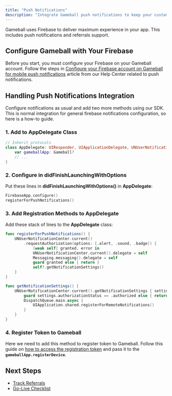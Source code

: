 ```yaml
---
title: "Push Notifications"
description: "Integrate Gameball push notifications to keep your customers informed about updates and rewards"
---
```


Gameball uses Firebase to deliver maximum experience in your app. This includes push notifications and referrals support.

## Configure Gameball with Your Firebase

Before you start, you must configure your Firebase on your Gameball account. Follow the steps in [Configure your Firebase account on Gameball for mobile push notifications](https://help.gameball.co/en/articles/3522353-configure-your-firebase-account-on-gameball-for-mobile-push-notifications) article from our Help Center related to push notifications.

## Handling Push Notifications Integration

Configure notifications as usual and add two more methods using our SDK. This is normal integration for general firebase notifications configuration, so here is a how-to guide.

### 1. Add to AppDelegate Class

```swift
// Inherit protocols
class AppDelegate: UIResponder, UIApplicationDelegate, UNUserNotificationCenterDelegate, MessagingDelegate {
    var gameballApp: Gameball?
    // ...
}
```

### 2. Configure in didFinishLaunchingWithOptions

Put these lines in **didFinishLaunchingWithOptions()** in **AppDelegate**:

```swift
FirebaseApp.configure()
registerForPushNotifications()
```

### 3. Add Registration Methods to AppDelegate

Add these stack of lines to the **AppDelegate** class:

```swift
func registerForPushNotifications() {
    UNUserNotificationCenter.current()
        .requestAuthorization(options: [.alert, .sound, .badge]) {
            [weak self] granted, error in
            UNUserNotificationCenter.current().delegate = self
            Messaging.messaging().delegate = self
            guard granted else { return }
            self?.getNotificationSettings()
    }
}

func getNotificationSettings() {
    UNUserNotificationCenter.current().getNotificationSettings { settings in
        guard settings.authorizationStatus == .authorized else { return }
        DispatchQueue.main.async {
            UIApplication.shared.registerForRemoteNotifications()
        }
    }
}
```

### 4. Register Token to Gameball

Here we need to add this method to register token to Gameball. Follow this guide on [how to access the registration token](https://firebase.google.com/docs/cloud-messaging/ios/client#access_the_registration_token) and pass it to the **`gameballApp.registerDevice`**.

## Next Steps

- [Track Referrals](/installation-guide/ios/track-referrals)
- [Go-Live Checklist](/installation-guide/ios/go-live-checklist)
